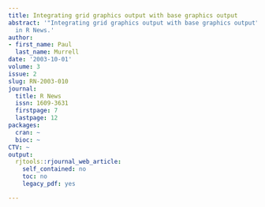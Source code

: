 ```yaml
---
title: Integrating grid graphics output with base graphics output
abstract: '"Integrating grid graphics output with base graphics output" published
  in R News.'
author:
- first_name: Paul
  last_name: Murrell
date: '2003-10-01'
volume: 3
issue: 2
slug: RN-2003-010
journal:
  title: R News
  issn: 1609-3631
  firstpage: 7
  lastpage: 12
packages:
  cran: ~
  bioc: ~
CTV: ~
output:
  rjtools::rjournal_web_article:
    self_contained: no
    toc: no
    legacy_pdf: yes

---
```

